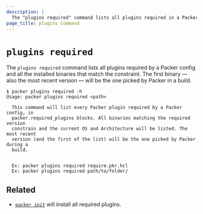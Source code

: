 ```yaml
---
description: |
  The "plugins required" command lists all plugins required in a Packer configuration.
page_title: plugins Command
---
```


# `plugins required`

The `plugins required` command lists all plugins required by a Packer config and
all the installed binaries that match the constraint. The first binary 
— also the most recent version — will be  the one picked by Packer in a build.

```shell-session
$ packer plugins required -h
Usage: packer plugins required <path>

  This command will list every Packer plugin required by a Packer config, in
  packer.required_plugins blocks. All binaries matching the required version
  constrain and the current OS and Architecture will be listed. The most recent
  version (and the first of the list) will be the one picked by Packer during a
  build.


  Ex: packer plugins required require.pkr.hcl
  Ex: packer plugins required path/to/folder/
```

## Related

- [`packer init`](/docs/commands/init) will install all required plugins.
